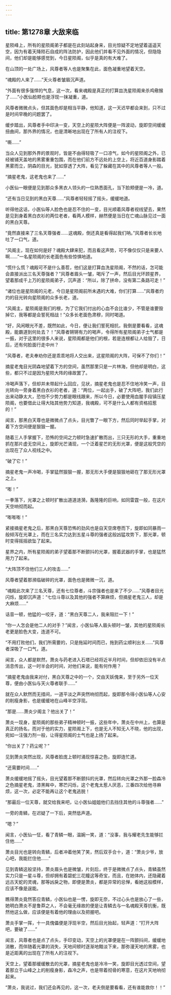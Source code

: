 ```yaml
---
---
---
```

title: 第1278章 大敌来临
---



星陨峰上，所有的星陨阁弟子都是在此刻站起身来，目光惊疑不定地望着遥遥天空，因为有着天降陨石自成的阵法防护，因此他们并看不见外面的情况，但隐隐间，他们却是能够感觉到，今日星陨阁，似乎是真的有大难了。

在山顶的一处广场上，风尊者等人也是聚集在此，面色凝重地望着天空。

“魂殿的人来了……”天火尊者皱眉沉声道。

“外面有很多强悍的气息，这一次，看来魂殿是真正的打算皿洗星陨阁来杀鸡儆猴了……”小医仙脸颊也是浮现一抹凝重，道。

风尊者微微点头，但其面色却是相当平静，他知道，这一天迟早都会来到，只不过是时间早晚的问题罢了。

缓步踏出，风尊者手中印决一变，天空上的星陨大阵便是一阵波动，旋即空间缓缓扭曲间，那外界的情况，也是清晰地出现在了所有人的注视下。

“嘶……”

当众人见到那外界的景观时，皆是不由得轻吸了一口凉气，如今的星陨阁之外，已经被铺天盖地的黑雾重重包围，而在他们前方不远处的上空上，将近百道身影踏着黑雾而立，阴森的目光，犹如穿透了大阵，看见了躲藏在其中的风尊者等人一般。

“摘星老鬼，这老鬼也来了……”

小医仙一眼便是见到那众多黑衣人领头的一位熟悉面孔，当下脸颊便是一冷，道。

“还有当日见到的黑白天尊……”风尊者轻轻摇了摇头，缓缓地道。

听得他这话，小医仙等人脸色也是忍不住的一变，目光顺着风尊者视线望去，果然是见到身着黑白衣衫的两位老者，看两人模样，赫然便是当日在亡魂山脉见过一面的黑白天尊。

“竟然直接来了三名天尊强者……这魂殿，倒还真是看得起我们呐。”风尊者长长地吐了一口气，道。

“风阁主，现在如何是好？魂殿大肆来犯，而且看这声势，可不像仅仅只是来要人啊……”一名星陨阁的长老面色有些惊惧地道。

“慌什么慌？魂殿可不是什么善茬，他们这是打算血洗星陨阁，不然的话，怎可能会直接派出三名天尊强者？”风尊者眉头一皱，喝斥了一声，然后目光环顾星界，望着那成千上万的星陨阁弟子，沉声道：“所以，除了拼命，没有第二条路可走！”

“诸位也是星陨阁的元老，今日是星陨阁前所未遇的大难，你们打算……”风尊者灼灼的目光转向星陨阁的众多长老，道。

“风阁主，星陨阁是我们的根，为了它我们付出的心血不会比谁少，不管是谁要毁掉它，我等都是会誓死相战！”众多长老面色肃穆，同时喝道。

“好，风闲眼光不差，既然如此，今日，便让我们誓死相抗，我倒是要看看，这魂殿，能霸道到何处去？！”风尊者锵锵有力的喝声，令得所有星陨阁弟子士气都是一振，对于这里的很多人来说，星陨阁都是他们的根，若是连根都让人给毁了，日后，还有何脸面行走中州？

“风尊者，老夫奉劝你还是乖乖地将人交出来，这星陨阁的大阵，可保不了你们！”

摘星老鬼目光阴森地望着下方的空间，虽然那里只是一片林海，但他却是明白，这些，都只不过是因为星陨大阵的缘故罢了。

冷喝声落下，但却并未带起什么回应，见状，摘星老鬼也是忍不住地冷笑一声，目光转向一旁身着黑白衣衫的老者，道：“两位，一起出手，破了大阵吧，我们此行出来动静太大，恐怕不少势力都是眼线跟来，所以今日，必要使用血腥手段镇压星陨阁，也要借此让得大陆其他势力知道，我魂殿，可不是什么人都有资格招惹的！”

闻言，那黑白天尊也是微微点了点头，目光瞥了一眼下方，然后同时举起手掌，对着下方空间便是狠狠一握。

随着三人手掌握下，恐怖的空间之力顿时急速扩散而出，三只无形的大手，重重地抓在那片虚无空间上，旋即光芒涌现，一个泛着星芒的无形光罩，便是这般凭空的出现在了众人视线之中。

“破了它！”

摘星老鬼一声冷喝，手掌猛然狠狠一握，那无形大手便是狠狠地砸在了那无形光罩之上。

“嘭！”

一拳落下，光罩之上顿时扩散出道道涟漪，轰隆隆的巨响，如同雷霆一般，在这片天空响彻而起。

“嘭嘭嘭！”

紧接摘星老鬼之后，那黑白天尊恐怖的劲风也是自天空席卷而下，旋即如同暴雨一般倾泻在光罩上，而在三名实力达到五星斗尊的强者这般凶猛攻势下，那光罩，顿时变得摇摇欲坠了起来。

星界之内，所有星陨阁的弟子望着那不断颤抖的光罩，握着武器的手掌，也是猛然用力了起来。

“大阵顶不住他们三人的攻击……”

风尊者望着那濒临破碎的光罩，面色也是微微一沉，道。

“魂殿此次来了三名天尊，还有七位尊者，斗宗强者也是来了不少……”风尊者目光闪烁，旋即沉声道：“七位斗尊以及其他的强者不算麻烦，但摘星老鬼三人，却是大麻烦……”

话音一顿，他猛的一咬牙，道：“黑白天尊二人，我来阻拦一下！”

“你一人怎会是他二人的对手？”闻言，小医仙等人眉头顿时一皱，其他的星陨阁长老更是脸色大变，连道不可。

“不用打败他们，我们所需要的，只是拖延时间而已，拖到药尘顺利出关……”风尊者深吸了一口气，道。

闻言，众人都是默然，萧炎与药老进入石塔已经将近半月时间，但却依旧没有半点消息传出，这一时半会的时间，对他们来说，能有何作用？

“摘星老鬼由我来对付，黑白天尊之中的一个，交由天妖傀来，至于另外一位天尊，便由小医仙与天火尊者联手……”

就在众人默然而无措间，一道平淡之声突然响彻而起，旋即那令得小医仙等人心安的削瘦身影，也是缓缓地在山峰半空浮现。

“那是……萧炎少阁主？他出关了！”

萧炎一现身，星陨阁的那些弟子精神顿时一振，这些年中，萧炎在中州上，也算是真正的扬名，而对于他的实力，星陨阁上下，也是无人不知无人不晓，他的出现，宛如一注强力剂一般，让得星陨阁的士气也是上扬了起来。

“你出关了？药尘呢？”

见到萧炎突然出现，风尊者脸庞上顿时涌现惊喜之色，旋即连忙道。

“还需要时间……”

萧炎缓缓地摇了摇头，目光望着那不断颤抖的光罩，然后转向光罩之外那一脸森冷之色摘星老鬼，漆黑眸中，寒芒闪烁，这个老鬼太惹人厌恶，三番四次给他寻麻烦，这一次，必定不能再让这个老鬼逃脱！

“那最后一位天尊，就交给我来吧，让小医仙姐姐他们去挡住其他的斗尊强者……”

一旁的青鳞，在迟疑了一下后，突然低声道。

“嗯？”

闻言，小医仙一怔，看了青鳞一眼，温婉一笑，道：“没事，我与耀老先生能够拦住他……”

萧炎目光也是转向青鳞，后者冲着他笑了笑，然后双手合十，道：“萧炎少爷，放心吧，我能拦住他……”

见到青鳞这般坚持，萧炎眉头也是微皱，片刻后，终于是微微点了点头，青鳞虽然实力只是一星斗尊，但却拥有着碧蛇三花瞳这等奇宝，而且，在她体内，还隐藏着远古天蛇的灵魂，那等凶戾之物，即便是萧炎，都是异常的忌惮，看她这般模样，应该不像是逞能。

瞧得萧炎竟然答应青鳞，小医仙也是一愣，旋即无奈，不过心头也是放心了一些，她明白萧炎不是鲁莽之人，不会毫无缘故的便是让青鳞去与一名魂殿天尊抗衡，既然他这么做，应该便是有着他的理由以及把握吧。

萧炎手掌一挥，十一具傀儡便是浮现半空，然后目光抬起，轻声道：“打开大阵吧，要破了……”

闻言，风尊者也是点了点头，手印变动，天空上的光罩便是在一阵颤抖间，缓缓地消散，而伴随着光罩的消失，天地间顿时逐渐地黯淡下来，那弥漫天地的黑雾，也是近距离的出现在了所有人的注视下。

天空上，望着那缓缓散去的光罩，摘星老鬼也是冷冷一笑，旋即目光透过空间，望着那立于山峰之上的削瘦身影，森冷之声，也是带着彻骨的寒意，在这片天地响彻起来。

“萧炎，我说过，我们还会再见的，这一次，老夫倒是要看看，还有谁能救你！！”